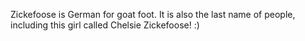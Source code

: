 Zickefoose is German for goat foot. 
It is also the last name of people, including this girl called Chelsie Zickefoose! :)


{{stub}}
